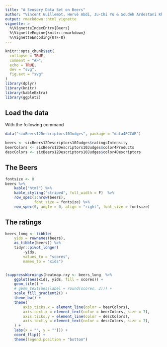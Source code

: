 ```yaml
---
title: "A Sensory Data Set on Beers"
author: "Vincent Guillemot, Hervé Abdi, Ju-Chi Yu & Soudeh Ardestani Khoubrouy"
output: rmarkdown::html_vignette
vignette: >
  %\VignetteIndexEntry{Beers}
  %\VignetteEngine{knitr::rmarkdown}
  %\VignetteEncoding{UTF-8}
---
```


```r
knitr::opts_chunk$set(
  collapse = TRUE,
  comment = "#>",
  echo = TRUE, 
  dev = "svg",
  fig.ext = "svg"
)
library(dplyr)
library(knitr)
library(kableExtra)
library(ggplot2)
```

## Load the data

With the following command

```r
data("sixBeers12Descriptors10Judges", package = "data4PCCAR")
```

```r
beers <- sixBeers12Descriptors10Judges$ratingsIntensity
beerColors <- sixBeers12Descriptors10Judges$color4Products
descColors <- sixBeers12Descriptors10Judges$color4Descriptors
```

## The Beers {.smaller}

```r
fontsize <- 8
beers %>%
    kable("html") %>%
    kable_styling("striped", full_width = F)  %>%
    row_spec(1:nrow(beers),
             font_size = fontsize) %>%
    row_spec(0, angle = 0, align = "right", font_size = fontsize)
```


## The ratings


```r
beers_long <- tibble(
    yids = rownames(beers), 
    as_tibble(beers)) %>%
    tidyr::pivot_longer(
        -yids,
        values_to = "scores",
        names_to = "xids")


(suppressWarnings(heatmap.rxy <- beers_long  %>%
    ggplot(aes(xids, yids, fill = scores)) +
    geom_tile() +
    # geom_text(aes(label = round(scores, 2))) +
    scale_fill_gradient2() +
    theme_bw() +
    theme(
        axis.ticks.x = element_line(color = beerColors),
        axis.text.x = element_text(color = beerColors, size = 7),
        axis.ticks.y = element_line(color = descColors),
        axis.text.y = element_text(color = descColors, size = 7),
    ) +
    labs(x = "", y = ""))) + 
    coord_flip() + 
    theme(legend.position = "bottom")
```


